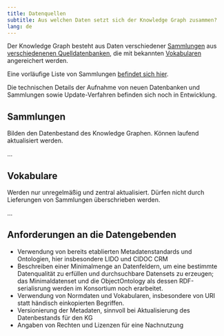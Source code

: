 ```yaml
---
title: Datenquellen
subtitle: Aus welchen Daten setzt sich der Knowledge Graph zusammen?
lang: de
---
```


Der Knowledge Graph besteht aus Daten verschiedener [Sammlungen](#sammlungen) aus [verschiedenenen Quelldatenbanken](https://nfdi4objects.github.io/n4o-databases/), die mit bekannten [Vokabularen](#vokabulare) angereichert werden.

Eine vorläufige Liste von Sammlungen [befindet sich hier](https://github.com/nfdi4objects/n4o-import/blob/main/n4o-collections.csv).

Die technischen Details der Aufnahme von neuen Datenbanken und Sammlungen sowie Update-Verfahren befinden sich noch in Entwicklung.

## Sammlungen

Bilden den Datenbestand des Knowledge Graphen. Können laufend aktualisiert werden.

...

## Vokabulare

Werden nur unregelmäßig und zentral aktualisiert. Dürfen nicht durch Lieferungen von Sammlungen überschrieben werden.

...


## Anforderungen an die Datengebenden

* Verwendung von bereits etablierten Metadatenstandards und Ontologien, hier insbesondere LIDO und CIDOC CRM
* Beschreiben einer Minimalmenge an Datenfeldern, um eine bestimmte Datenqualität zu erfüllen und durchsuchbare Datensets zu erzeugen; das Minimaldatenset und die ObjectOntology als dessen RDF-serialisrung werden im Konsortium noch erarbeitet.
* Verwendung von Normdaten und Vokabularen, insbesondere von URI statt händisch einkopierten Begriffen.
* Versionierung der Metadaten, sinnvoll bei Aktualisierung des Datenbestands für den KG
* Angaben von Rechten und Lizenzen für eine Nachnutzung
